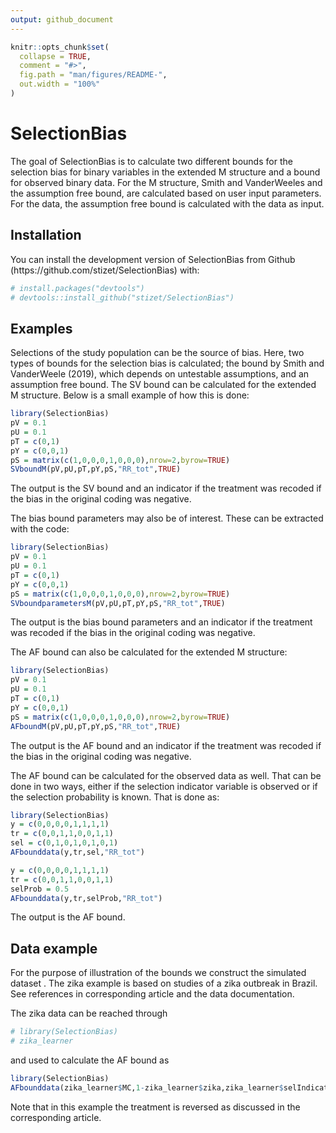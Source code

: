 ```yaml
---
output: github_document
---
```


<!-- README.md is generated from README.Rmd. Please edit that file -->

```r
knitr::opts_chunk$set(
  collapse = TRUE,
  comment = "#>",
  fig.path = "man/figures/README-",
  out.width = "100%"
)
```

# SelectionBias

<!-- badges: start -->
<!-- badges: end -->

The goal of SelectionBias is to calculate two different bounds for the
selection bias for binary variables in the extended M structure and a bound
for observed binary data. For the M structure, Smith and VanderWeeles and the
assumption free bound, are calculated based on user input parameters.
For the data, the assumption free bound is calculated with the data as input. 

## Installation

You can install the development version of SelectionBias from Github
(https://github.com/stizet/SelectionBias) with:

``` r
# install.packages("devtools") 
# devtools::install_github("stizet/SelectionBias")
```

## Examples

Selections of the study population can be the source of bias. Here, two types
of bounds for the selection bias is calculated; the bound by Smith and
VanderWeele (2019), which depends on untestable assumptions, and an assumption
free bound. The SV bound can be calculated for the extended M structure.
Below is a small example of how this is done:

```r
library(SelectionBias)
pV = 0.1
pU = 0.1
pT = c(0,1)
pY = c(0,0,1)
pS = matrix(c(1,0,0,0,1,0,0,0),nrow=2,byrow=TRUE)
SVboundM(pV,pU,pT,pY,pS,"RR_tot",TRUE)
```
The output is the SV bound and an indicator if the treatment was recoded if the
bias in the original coding was negative.

The bias bound parameters may also be of interest. These can be extracted with
the code:

```r
library(SelectionBias)
pV = 0.1
pU = 0.1
pT = c(0,1)
pY = c(0,0,1)
pS = matrix(c(1,0,0,0,1,0,0,0),nrow=2,byrow=TRUE)
SVboundparametersM(pV,pU,pT,pY,pS,"RR_tot",TRUE)
```
The output is the bias bound parameters and an indicator if the treatment was
recoded if the bias in the original coding was negative.

The AF bound can also be calculated for the extended M structure:

```r
library(SelectionBias)
pV = 0.1
pU = 0.1
pT = c(0,1)
pY = c(0,0,1)
pS = matrix(c(1,0,0,0,1,0,0,0),nrow=2,byrow=TRUE)
AFboundM(pV,pU,pT,pY,pS,"RR_tot",TRUE)
```
The output is the AF bound and an indicator if the treatment was recoded if the
bias in the original coding was negative.

The AF bound can be calculated for the observed data as well. That can be done
in two ways, either if the selection indicator variable is observed or if
the selection probability is known. That is done as:

```r
library(SelectionBias)
y = c(0,0,0,0,1,1,1,1)
tr = c(0,0,1,1,0,0,1,1)
sel = c(0,1,0,1,0,1,0,1)
AFbounddata(y,tr,sel,"RR_tot")

y = c(0,0,0,0,1,1,1,1)
tr = c(0,0,1,1,0,0,1,1)
selProb = 0.5
AFbounddata(y,tr,selProb,"RR_tot")
```
The output is the AF bound.

## Data example
For the purpose of illustration of the bounds we construct the simulated dataset
\texttt{zika_learner}. The zika example is based on studies of a zika outbreak in Brazil. 
See references in corresponding article and the data documentation.

The zika data can be reached through
```r
# library(SelectionBias)
# zika_learner
```
and used to calculate the AF bound as
```r
library(SelectionBias)
AFbounddata(zika_learner$MC,1-zika_learner$zika,zika_learner$selIndicator,"RR_s")
```
Note that in this example the treatment is reversed as discussed in the
corresponding article.
